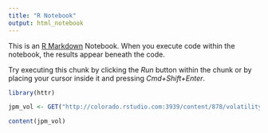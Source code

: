 ```yaml
---
title: "R Notebook"
output: html_notebook
---
```


This is an [R Markdown](http://rmarkdown.rstudio.com) Notebook. When you execute code within the notebook, the results appear beneath the code. 

Try executing this chunk by clicking the *Run* button within the chunk or by placing your cursor inside it and pressing *Cmd+Shift+Enter*. 

```r
library(httr)

jpm_vol <- GET("http://colorado.rstudio.com:3939/content/878/volatility?ticker=JPM")

content(jpm_vol)
```
